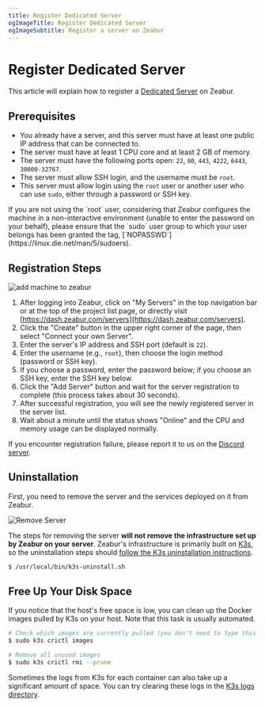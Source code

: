```yaml
---
title: Register Dedicated Server
ogImageTitle: Register Dedicated Server
ogImageSubtitle: Register a server on Zeabur
---
```



# Register Dedicated Server

This article will explain how to register a [Dedicated Server](../dedicated-server) on Zeabur.

## Prerequisites

- You already have a server, and this server must have at least one public IP address that can be connected to.
- The server must have at least 1 CPU core and at least 2 GB of memory.
- The server must have the following ports open: `22`, `80`, `443`, `4222`, `6443`, `30000-32767`.
- The server must allow SSH login, and the username must be `root`.
- This server must allow login using the `root` user or another user who can use `sudo`, either through a password or SSH key.

<Callout type="default">
    If you are not using the `root` user, considering that Zeabur configures the machine in a non-interactive environment (unable to enter the password on your behalf), please ensure that the `sudo` user group to which your user belongs has been granted the tag, [`NOPASSWD`](https://linux.die.net/man/5/sudoers).
</Callout>

## Registration Steps

![add machine to zeabur](/dedicated-server/add-machine-to-zeabur.webp)

1. After logging into Zeabur, click on "My Servers" in the top navigation bar or at the top of the project list page, or directly visit [https://dash.zeabur.com/servers](https://dash.zeabur.com/servers).
2. Click the "Create" button in the upper right corner of the page, then select "Connect your own Server".
3. Enter the server's IP address and SSH port (default is `22`).
4. Enter the username (e.g., `root`), then choose the login method (password or SSH key).
5. If you choose a password, enter the password below; if you choose an SSH key, enter the SSH key below.
6. Click the "Add Server" button and wait for the server registration to complete (this process takes about 30 seconds).
7. After successful registration, you will see the newly registered server in the server list.
8. Wait about a minute until the status shows "Online" and the CPU and memory usage can be displayed normally.

If you encounter registration failure, please report it to us on the [Discord server](https://zeabur.com/dc).

## Uninstallation

First, you need to remove the server and the services deployed on it from Zeabur.

![Remove Server](/dedicated-server/remove-server.webp)

The steps for removing the server **will not remove the infrastructure set up by Zeabur on your server**. Zeabur's infrastructure is primarily built on [K3s](https://k3s.io/), so the uninstallation steps should [follow the K3s uninstallation instructions](https://docs.k3s.io/installation/uninstall).

```bash
$ /usr/local/bin/k3s-uninstall.sh
```

## Free Up Your Disk Space

If you notice that the host's free space is low, you can clean up the Docker images pulled by K3s on your host. Note that this task is usually automated.

```bash
# Check which images are currently pulled (you don't need to type this line)
$ sudo k3s crictl images

# Remove all unused images
$ sudo k3s crictl rmi --prune
```

Sometimes the logs from K3s for each container can also take up a significant amount of space. You can try clearing these logs in the [K3s logs directory](https://docs.k3s.io/faq#where-are-the-k3s-logs).

